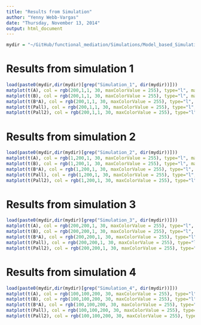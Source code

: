 ```yaml
---
title: "Results from Simulation"
author: "Yenny Webb-Vargas"
date: "Thursday, November 13, 2014"
output: html_document
---
```



```r
mydir = "~/GitHub/functional_mediation/Simulations/Model_based_Simulation/gypsie/"
```

# Results from simulation 1
```r
load(paste0(mydir,dir(mydir)[grep("Simulation_1", dir(mydir))]))
matplot(t(A), col = rgb(200,1,1, 30, maxColorValue = 255), type="l", main="Alpha")
matplot(t(B), col = rgb(200,1,1, 30, maxColorValue = 255), type="l", main="Beta")
matplot(t(B*A), col = rgb(200,1,1, 30, maxColorValue = 255), type="l", main="Alpha*Beta")
matplot(t(Pall), col = rgb(200,1,1, 30, maxColorValue = 255), type="l", main="P-value 1")
matplot(t(Pall2), col = rgb(200,1,1, 30, maxColorValue = 255), type="l", main="P-value 1")
```

# Results from simulation 2
```r
load(paste0(mydir,dir(mydir)[grep("Simulation_2", dir(mydir))]))
matplot(t(A), col = rgb(1,200,1, 30, maxColorValue = 255), type="l", main="Alpha")
matplot(t(B), col = rgb(1,200,1, 30, maxColorValue = 255), type="l", main="Beta")
matplot(t(B*A), col = rgb(1,200,1, 30, maxColorValue = 255), type="l", main="Alpha*Beta")
matplot(t(Pall), col = rgb(1,200,1, 30, maxColorValue = 255), type="l", main="P-value 1")
matplot(t(Pall2), col = rgb(1,200,1, 30, maxColorValue = 255), type="l", main="P-value 2")
```

# Results from simulation 3
```r
load(paste0(mydir,dir(mydir)[grep("Simulation_3", dir(mydir))]))
matplot(t(A), col = rgb(200,200,1, 30, maxColorValue = 255), type="l", main="Alpha")
matplot(t(B), col = rgb(200,200,1, 30, maxColorValue = 255), type="l", main="Beta")
matplot(t(B*A), col = rgb(200,200,1, 30, maxColorValue = 255), type="l", main="Alpha*Beta")
matplot(t(Pall), col = rgb(200,200,1, 30, maxColorValue = 255), type="l", main="P-value 1")
matplot(t(Pall2), col = rgb(200,200,1, 30, maxColorValue = 255), type="l", main="P-value 2")
```

# Results from simulation 4
```r
load(paste0(mydir,dir(mydir)[grep("Simulation_4", dir(mydir))]))
matplot(t(A), col = rgb(100,100,200, 30, maxColorValue = 255), type="l", main="Alpha")
matplot(t(B), col = rgb(100,100,200, 30, maxColorValue = 255), type="l", main="Beta")
matplot(t(B*A), col = rgb(100,100,200, 30, maxColorValue = 255), type="l", main="Alpha*Beta")
matplot(t(Pall), col = rgb(100,100,200, 30, maxColorValue = 255), type="l", main="P-value 1")
matplot(t(Pall2), col = rgb(100,100,200, 30, maxColorValue = 255), type="l", main="P-value 2")
```

